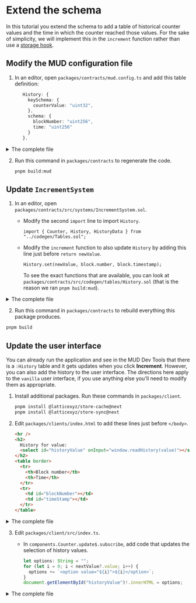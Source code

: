 # Extend the schema

In this tutorial you extend the schema to add a table of historical counter values and the time in which the counter reached those values.
For the sake of simplicity, we will implement this in the `increment` function rather than use a [storage hook](/store/advanced-features#storage-hooks).

## Modify the MUD configuration file

1. In an editor, open `packages/contracts/mud.config.ts` and add this table definition:

   ```ts
      History: {
        keySchema: {
          counterValue: "uint32",
        },
        schema: {
          blockNumber: "uint256",
          time: "uint256"
        }
      },
   ```

<details>
<summary>The complete file</summary>

```ts
import { mudConfig } from "@latticexyz/world/register";

export default mudConfig({
  tables: {
    Counter: {
      keySchema: {},
      schema: "uint32",
    },
    History: {
      keySchema: {
        counterValue: "uint32",
      },
      schema: {
        blockNumber: "uint256",
        time: "uint256",
      },
    },
  },
});
```

</details>

2. Run this command in `packages/contracts` to regenerate the code.

   ```sh
   pnpm build:mud
   ```

## Update `IncrementSystem`

1. In an editor, open `packages/contracts/src/systems/IncrementSystem.sol`.

   - Modify the second `import` line to import `History`.

     ```solidity
     import { Counter, History, HistoryData } from "../codegen/Tables.sol";
     ```

   - Modify the `increment` function to also update `History` by adding this line just before `return newValue`.

     ```solidity
     History.set(newValue, block.number, block.timestamp);
     ```

     To see the exact functions that are available, you can look at `packages/contracts/src/codegen/tables/History.sol` (that is the reason we ran `pnpm build:mud`).

<details>
   <summary>
     The complete file
   </summary>

     ```solidity
     // SPDX-License-Identifier: MIT
     pragma solidity >=0.8.0;

     import { System } from "@latticexyz/world/src/System.sol";
     import { Counter, History, HistoryData } from "../codegen/Tables.sol";

     contract IncrementSystem is System {
       function increment() public returns (uint32) {
         uint32 counter = Counter.get();
         uint32 newValue = counter + 1;
         Counter.set(newValue);
         History.set(newValue, block.number, block.timestamp);
         return newValue;
       }
     }
     ```

</details>

2. Run this command in `packages/contracts` to rebuild everything this package produces.

```sh
pnpm build
```

## Update the user interface

You can already run the application and see in the MUD Dev Tools that there is a `:History` table and it gets updates when you click **Increment**.
However, you can also add the history to the user interface.
The directions here apply to the `vanilla` user interface, if you use anything else you'll need to modify them as appropriate.

1. Install additional packages.
   Run these commands in `packages/client`.

   ```sh
   pnpm install @latticexyz/store-cache@next
   pnpm install @latticexyz/store-sync@next
   ```

1. Edit `packages/clients/index.html` to add these lines just before `</body>`.

   ```html
   <hr />
   <h2>
     History for value:
     <select id="historyValue" onInput="window.readHistory(value)"></select>
   </h2>
   <table border>
     <tr>
       <th>Block number</th>
       <th>Time</th>
     </tr>
     <tr>
       <td id="blockNumber"></td>
       <td id="timeStamp"></td>
     </tr>
   </table>
   ```

<details>
  <summary>The complete file</summary>
  ``` blah ```
</details>

3. Edit `packages/client/src/index.ts`.

   - In `components.Counter.update$.subscribe`, add code that updates the selection of history values.

     ```typescript
     let options: String = "";
     for (let i = 0; i < nextValue?.value; i++) {
       options += `<option value="${i}">${i}</option>`;
     }
     document.getElementById("historyValue")!.innerHTML = options;
     ```

<details>
  <summary>The complete file</summary>
  ``` blah ```
</details>
